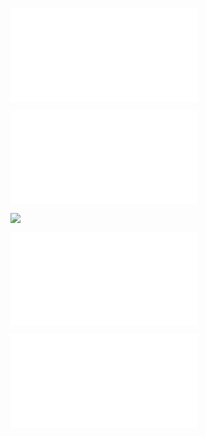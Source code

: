 ![](CAD_dict.txt) 

![](iterate_notes.py) 

![](MetaMap_postprocessing.R) 

![](NLP2014_set1_res.txt)

![](xml_Utils.java)
